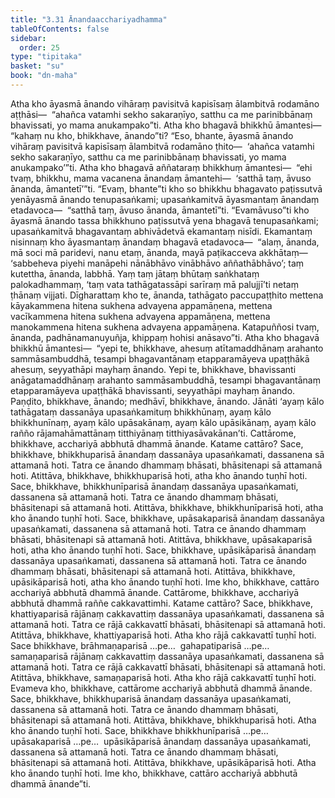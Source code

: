 ```yaml
---
title: "3.31 Ānandaacchariyadhamma"
tableOfContents: false
sidebar:
  order: 25
type: "tipitaka"
basket: "su"
book: "dn-maha"
---
```



<DynamicBreadcrumb />

<Division number="207" book="dn-maha">

<Paragraph number="465" book="dn-maha">
Atha kho āyasmā ānando vihāraṃ pavisitvā kapisīsaṃ ālambitvā rodamāno aṭṭhāsi—  “ahañca vatamhi sekho sakaraṇīyo, satthu ca me parinibbānaṃ bhavissati, yo mama anukampako”ti. Atha kho bhagavā bhikkhū āmantesi—  “kahaṃ nu kho, bhikkhave, ānando”ti? “Eso, bhante, āyasmā ānando vihāraṃ pavisitvā kapisīsaṃ ālambitvā rodamāno ṭhito—  ‘ahañca vatamhi sekho sakaraṇīyo, satthu ca me parinibbānaṃ bhavissati, yo mama anukampako’”ti. Atha kho bhagavā aññataraṃ bhikkhuṃ āmantesi—  “ehi tvaṃ, bhikkhu, mama vacanena ānandaṃ āmantehi—  ‘satthā taṃ, āvuso ānanda, āmantetī’”ti. “Evaṃ, bhante”ti kho so bhikkhu bhagavato paṭissutvā yenāyasmā ānando tenupasaṅkami; upasaṅkamitvā āyasmantaṃ ānandaṃ etadavoca—  “satthā taṃ, āvuso ānanda, āmantetī”ti. “Evamāvuso”ti kho āyasmā ānando tassa bhikkhuno paṭissutvā yena bhagavā tenupasaṅkami; upasaṅkamitvā bhagavantaṃ abhivādetvā ekamantaṃ nisīdi.
</Paragraph>

<Paragraph number="466" book="dn-maha">
Ekamantaṃ nisinnaṃ kho āyasmantaṃ ānandaṃ bhagavā etadavoca—  “alaṃ, ānanda, mā soci mā paridevi, nanu etaṃ, ānanda, mayā paṭikacceva akkhātaṃ—  ‘sabbeheva piyehi manāpehi nānābhāvo vinābhāvo aññathābhāvo’; taṃ kutettha, ānanda, labbhā. Yaṃ taṃ jātaṃ bhūtaṃ saṅkhataṃ palokadhammaṃ, ‘taṃ vata tathāgatassāpi sarīraṃ mā palujjī’ti netaṃ ṭhānaṃ vijjati. Dīgharattaṃ kho te, ānanda, tathāgato paccupaṭṭhito mettena kāyakammena hitena sukhena advayena appamāṇena, mettena vacīkammena hitena sukhena advayena appamāṇena, mettena manokammena hitena sukhena advayena appamāṇena. Katapuññosi tvaṃ, ānanda, padhānamanuyuñja, khippaṃ hohisi anāsavo”ti.
</Paragraph>

</Division>
<Division number="208" book="dn-maha">

<Paragraph number="467" book="dn-maha">
Atha kho bhagavā bhikkhū āmantesi—  “yepi te, bhikkhave, ahesuṃ atītamaddhānaṃ arahanto sammāsambuddhā, tesampi bhagavantānaṃ etapparamāyeva upaṭṭhākā ahesuṃ, seyyathāpi mayhaṃ ānando. Yepi te, bhikkhave, bhavissanti anāgatamaddhānaṃ arahanto sammāsambuddhā, tesampi bhagavantānaṃ etapparamāyeva upaṭṭhākā bhavissanti, seyyathāpi mayhaṃ ānando. Paṇḍito, bhikkhave, ānando; medhāvī, bhikkhave, ānando. Jānāti ‘ayaṃ kālo tathāgataṃ dassanāya upasaṅkamituṃ bhikkhūnaṃ, ayaṃ kālo bhikkhunīnaṃ, ayaṃ kālo upāsakānaṃ, ayaṃ kālo upāsikānaṃ, ayaṃ kālo rañño rājamahāmattānaṃ titthiyānaṃ titthiyasāvakānan’ti.
</Paragraph>

</Division>
<Division number="209" book="dn-maha">

<Paragraph number="468" book="dn-maha">
Cattārome, bhikkhave, acchariyā abbhutā dhammā ānande. Katame cattāro? Sace, bhikkhave, bhikkhuparisā ānandaṃ dassanāya upasaṅkamati, dassanena sā attamanā hoti. Tatra ce ānando dhammaṃ bhāsati, bhāsitenapi sā attamanā hoti. Atittāva, bhikkhave, bhikkhuparisā hoti, atha kho ānando tuṇhī hoti. Sace, bhikkhave, bhikkhunīparisā ānandaṃ dassanāya upasaṅkamati, dassanena sā attamanā hoti. Tatra ce ānando dhammaṃ bhāsati, bhāsitenapi sā attamanā hoti. Atittāva, bhikkhave, bhikkhunīparisā hoti, atha kho ānando tuṇhī hoti. Sace, bhikkhave, upāsakaparisā ānandaṃ dassanāya upasaṅkamati, dassanena sā attamanā hoti. Tatra ce ānando dhammaṃ bhāsati, bhāsitenapi sā attamanā hoti. Atittāva, bhikkhave, upāsakaparisā hoti, atha kho ānando tuṇhī hoti. Sace, bhikkhave, upāsikāparisā ānandaṃ dassanāya upasaṅkamati, dassanena sā attamanā hoti. Tatra ce ānando dhammaṃ bhāsati, bhāsitenapi sā attamanā hoti. Atittāva, bhikkhave, upāsikāparisā hoti, atha kho ānando tuṇhī hoti. Ime kho, bhikkhave, cattāro acchariyā abbhutā dhammā ānande.
</Paragraph>

<Paragraph number="469" book="dn-maha">
Cattārome, bhikkhave, acchariyā abbhutā dhammā raññe cakkavattimhi. Katame cattāro? Sace, bhikkhave, khattiyaparisā rājānaṃ cakkavattiṃ dassanāya upasaṅkamati, dassanena sā attamanā hoti. Tatra ce rājā cakkavattī bhāsati, bhāsitenapi sā attamanā hoti. Atittāva, bhikkhave, khattiyaparisā hoti. Atha kho rājā cakkavattī tuṇhī hoti. Sace bhikkhave, brāhmaṇaparisā …pe…  gahapatiparisā …pe…  samaṇaparisā rājānaṃ cakkavattiṃ dassanāya upasaṅkamati, dassanena sā attamanā hoti. Tatra ce rājā cakkavattī bhāsati, bhāsitenapi sā attamanā hoti. Atittāva, bhikkhave, samaṇaparisā hoti. Atha kho rājā cakkavattī tuṇhī hoti. Evameva kho, bhikkhave, cattārome acchariyā abbhutā dhammā ānande. Sace, bhikkhave, bhikkhuparisā ānandaṃ dassanāya upasaṅkamati, dassanena sā attamanā hoti. Tatra ce ānando dhammaṃ bhāsati, bhāsitenapi sā attamanā hoti. Atittāva, bhikkhave, bhikkhuparisā hoti. Atha kho ānando tuṇhī hoti. Sace, bhikkhave bhikkhunīparisā …pe…  upāsakaparisā …pe…  upāsikāparisā ānandaṃ dassanāya upasaṅkamati, dassanena sā attamanā hoti. Tatra ce ānando dhammaṃ bhāsati, bhāsitenapi sā attamanā hoti. Atittāva, bhikkhave, upāsikāparisā hoti. Atha kho ānando tuṇhī hoti. Ime kho, bhikkhave, cattāro acchariyā abbhutā dhammā ānande”ti.
</Paragraph>
</Division>